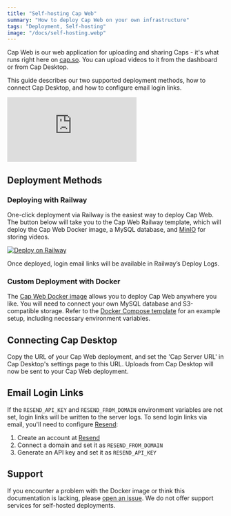 ```yaml
---
title: "Self-hosting Cap Web"
summary: "How to deploy Cap Web on your own infrastructure"
tags: "Deployment, Self-hosting"
image: "/docs/self-hosting.webp"
---
```


Cap Web is our web application for uploading and sharing Caps - it's what runs right here on [cap.so](https://cap.so).
You can upload videos to it from the dashboard or from Cap Desktop.

This guide describes our two supported deployment methods, how to connect Cap Desktop,
and how to configure email login links.

<div style={{ position: "relative", paddingBottom: "56.25%", height: 0 }}>
  <iframe
    src="https://cap.so/embed/k310v2vf41d6ffp"
    frameBorder="0"
    allowFullScreen
    style={{
      position: "absolute",
      top: 0,
      left: 0,
      width: "100%",
      height: "100%",
      borderRadius: "15px",
    }}
  ></iframe>
</div>

## Deployment Methods

### Deploying with Railway

One-click deployment via Railway is the easiest way to deploy Cap Web.
The button below will take you to the Cap Web Railway template,
which will deploy the Cap Web Docker image, a MySQL database,
and [MinIO](https://min.io) for storing videos.

[![Deploy on Railway](https://railway.com/button.svg)](https://railway.com/new/template/PwpGcf)

Once deployed, login email links will be available in Railway’s Deploy Logs.

### Custom Deployment with Docker

The [Cap Web Docker image](https://github.com/CapSoftware/Cap/pkgs/container/cap-web)
allows you to deploy Cap Web anywhere you like.
You will need to connect your own MySQL database and S3-compatible storage.
Refer to the [Docker Compose template](https://github.com/CapSoftware/Cap/blob/main/docker-compose.template.yml)
for an example setup, including necessary environment variables.

## Connecting Cap Desktop

Copy the URL of your Cap Web deployment, and set the 'Cap Server URL'
in Cap Desktop's settings page to this URL.
Uploads from Cap Desktop will now be sent to your Cap Web deployment.

## Email Login Links

If the `RESEND_API_KEY` and `RESEND_FROM_DOMAIN` environment variables are not set,
login links will be written to the server logs.
To send login links via email, you'll need to configure [Resend](https://resend.com):

1. Create an account at [Resend](https://resend.com)
2. Connect a domain and set it as `RESEND_FROM_DOMAIN`
3. Generate an API key and set it as `RESEND_API_KEY`

## Support

If you encounter a problem with the Docker image or think this documentation is lacking,
please [open an issue](https://github.com/CapSoftware/Cap/issues/new).
We do not offer support services for self-hosted deployments.
